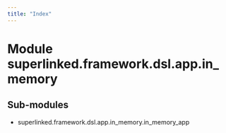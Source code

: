 ```yaml
---
title: "Index"
---
```


Module superlinked.framework.dsl.app.in_memory
==============================================

Sub-modules
-----------
* superlinked.framework.dsl.app.in_memory.in_memory_app